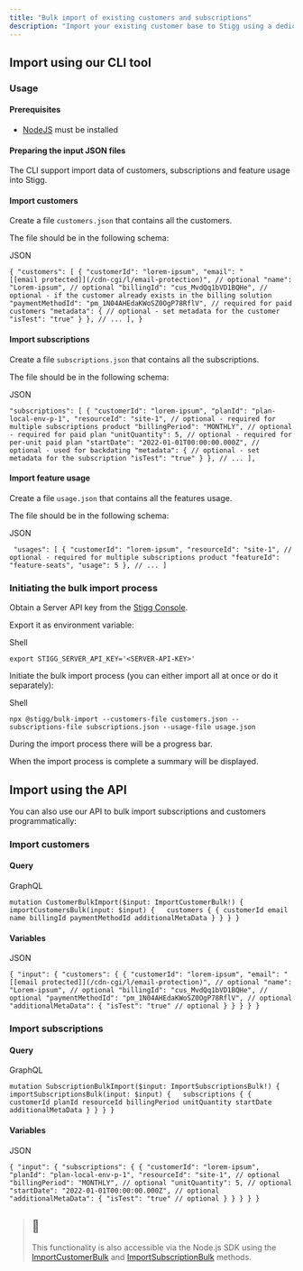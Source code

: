 ```yaml
---
title: "Bulk import of existing customers and subscriptions"
description: "Import your existing customer base to Stigg using a dedicated tool or via our API"
---
```


## Import using our CLI tool

### Usage

#### Prerequisites

* [NodeJS](https://nodejs.org/en/download/) must be installed

#### Preparing the input JSON files

The CLI support import data of customers, subscriptions and feature usage into Stigg.

#### Import customers

Create a file `customers.json` that contains all the customers.

The file should be in the following schema:

JSON

`{
  "customers": [
    {
      "customerId": "lorem-ipsum",
      "email": "[[email protected]](/cdn-cgi/l/email-protection)", // optional
      "name": "Lorem-ipsum", // optional
      "billingId": "cus_MvdQq1bVD1BQHe", // optional - if the customer already exists in the billing solution
      "paymentMethodId": "pm_1N04AHEdaKWoSZ0OgP78RflV", // required for paid customers
      "metadata": { // optional - set metadata for the customer
        "isTest": "true"
      }
    },
    // ...
  ],
}
`

#### Import subscriptions

Create a file `subscriptions.json` that contains all the subscriptions.

The file should be in the following schema:

JSON

`"subscriptions": [
    {
      "customerId": "lorem-ipsum",
      "planId": "plan-local-env-p-1",
      "resourceId": "site-1", // optional - required for multiple subscriptions product
      "billingPeriod": "MONTHLY", // optional - required for paid plan
      "unitQuantity": 5, // optional - required for per-unit paid plan
      "startDate": "2022-01-01T00:00:00.000Z", // optional - used for backdating
      "metadata": { // optional - set metadata for the subscription
        "isTest": "true"
      }
    },
    // ...
  ],
`

#### Import feature usage

Create a file `usage.json` that contains all the features usage.

The file should be in the following schema:

JSON

`  "usages": [
    {
      "customerId": "lorem-ipsum",
      "resourceId": "site-1", // optional - required for multiple subscriptions product
      "featureId": "feature-seats",
      "usage": 5
    },
    // ...
  ]
`

### Initiating the bulk import process

Obtain a Server API key from the [Stigg Console](https://app.stigg.io/account/settings).

Export it as environment variable: 

Shell

`export STIGG_SERVER_API_KEY='<SERVER-API-KEY>'
`

Initiate the bulk import process (you can either import all at once or do it separately):

Shell

`npx @stigg/bulk-import --customers-file customers.json --subscriptions-file subscriptions.json --usage-file usage.json
`

During the import process there will be a progress bar.

When the import process is complete a summary will be displayed.

## Import using the API

You can also use our API to bulk import subscriptions and customers programmatically:

### Import customers

#### Query

GraphQL

`mutation CustomerBulkImport($input: ImportCustomerBulk!) {
  importCustomersBulk(input: $input) {  
    customers {
      {
        customerId
        email
        name
        billingId
        paymentMethodId
        additionalMetaData
        }
      }
    }
  }
`

#### Variables

JSON

`{
  "input": {
    "customers": {
      {
        "customerId": "lorem-ipsum",
        "email": "[[email protected]](/cdn-cgi/l/email-protection)", // optional
        "name": "Lorem-ipsum", // optional
        "billingId": "cus_MvdQq1bVD1BQHe", // optional
        "paymentMethodId": "pm_1N04AHEdaKWoSZ0OgP78RflV", // optional
        "additionalMetaData": {
          "isTest": "true" // optional
        }
      }
    }
  }
}
`

### Import subscriptions

#### Query

GraphQL

`mutation SubscriptionBulkImport($input: ImportSubscriptionsBulk!) {
  importSubscriptionsBulk(input: $input) {  
  subscriptions {
    {
      customerId
      planId
      resourceId
      billingPeriod
      unitQuantity
      startDate
      additionalMetaData
        }
      }
    }
  }
`

#### Variables

JSON

`{
  "input": {
  "subscriptions": {
    {
      "customerId": "lorem-ipsum",
      "planId": "plan-local-env-p-1",
      "resourceId": "site-1", // optional
      "billingPeriod": "MONTHLY", // optional
      "unitQuantity": 5, // optional
      "startDate": "2022-01-01T00:00:00.000Z", // optional
      "additionalMetaData": {
        "isTest": "true" // optional
        }
      }
    }
  }
}
`

> ## 📘
> 
> This functionality is also accessible via the Node.js SDK using the [ImportCustomerBulk](https://node-sdk-docs.stigg.io/#ImportCustomerBulk) and [ImportSubscriptionBulk](https://node-sdk-docs.stigg.io/#ImportSubscriptionBulk) methods.